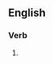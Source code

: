 ==English==

===Verb===
{{head|en|present participle}}

# {{present participle of|centrifuge|lang=en|nocat=1}}